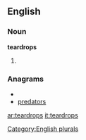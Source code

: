 ==English==

===Noun===
'''teardrops'''

# {{plural of|[[teardrop]]}}

===Anagrams===
* {{alphagram|adeoprrst}}
* [[predators#English|predators]]

[[Category:English plurals]]

[[ar:teardrops]]
[[it:teardrops]]